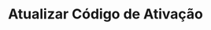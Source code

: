 ---
title: "Atualizar Código de Ativação"
api: "PUT https://regis.app.byefive.com.br/rest/activation-codes/{id}"
description: "Atualiza um código de ativação existente"
---